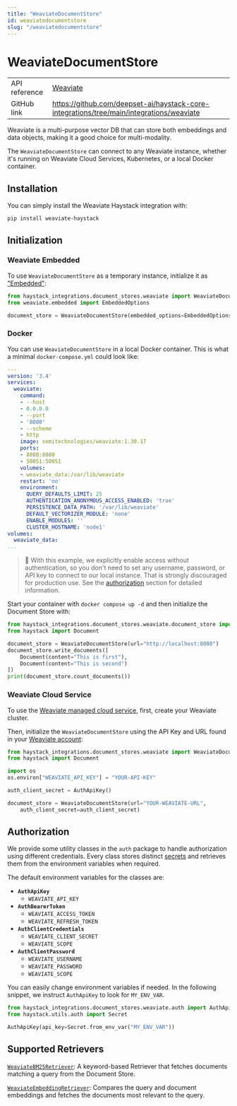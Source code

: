 ```yaml
---
title: "WeaviateDocumentStore"
id: weaviatedocumentstore
slug: "/weaviatedocumentstore"
---
```


# WeaviateDocumentStore

|  |  |
| --- | --- |
| API reference | [Weaviate](/reference/integrations-weaviate)                                                      |
| GitHub link   | https://github.com/deepset-ai/haystack-core-integrations/tree/main/integrations/weaviate |

Weaviate is a multi-purpose vector DB that can store both embeddings and data objects, making it a good choice for multi-modality.

The `WeaviateDocumentStore` can connect to any Weaviate instance, whether it's running on Weaviate Cloud Services, Kubernetes, or a local Docker container.

## Installation

You can simply install the Weaviate Haystack integration with:

```shell
pip install weaviate-haystack
```

## Initialization

### Weaviate Embedded

To use `WeaviateDocumentStore` as a temporary instance, initialize it as ["Embedded"](https://weaviate.io/developers/weaviate/installation/embedded):

```python
from haystack_integrations.document_stores.weaviate import WeaviateDocumentStore
from weaviate.embedded import EmbeddedOptions

document_store = WeaviateDocumentStore(embedded_options=EmbeddedOptions())
```

### Docker

You can use `WeaviateDocumentStore` in a local Docker container. This is what a minimal `docker-compose.yml` could look like:

```yaml
---
version: '3.4'
services:
  weaviate:
    command:
    - --host
    - 0.0.0.0
    - --port
    - '8080'
    - --scheme
    - http
    image: semitechnologies/weaviate:1.30.17
    ports:
    - 8080:8080
    - 50051:50051
    volumes:
    - weaviate_data:/var/lib/weaviate
    restart: 'no'
    environment:
      QUERY_DEFAULTS_LIMIT: 25
      AUTHENTICATION_ANONYMOUS_ACCESS_ENABLED: 'true'
      PERSISTENCE_DATA_PATH: '/var/lib/weaviate'
      DEFAULT_VECTORIZER_MODULE: 'none'
      ENABLE_MODULES: ''
      CLUSTER_HOSTNAME: 'node1'
volumes:
  weaviate_data:
...
```

> 🚧 With this example, we explicitly enable access without authentication, so you don't need to set any username, password, or API key to connect to our local instance. That is strongly discouraged for production use. See the [authorization](#authorization) section for detailed information.

Start your container with `docker compose up -d` and then initialize the Document Store with:

```python
from haystack_integrations.document_stores.weaviate.document_store import WeaviateDocumentStore
from haystack import Document

document_store = WeaviateDocumentStore(url="http://localhost:8080")
document_store.write_documents([
    Document(content="This is first"),
    Document(content="This is second")
])
print(document_store.count_documents())
```

### Weaviate Cloud Service

To use the [Weaviate managed cloud service](https://weaviate.io/developers/wcs), first, create your Weaviate cluster.

Then, initialize the `WeaviateDocumentStore` using the API Key and URL found in your [Weaviate account](https://console.weaviate.cloud/):

```python
from haystack_integrations.document_stores.weaviate import WeaviateDocumentStore, AuthApiKey
from haystack import Document

import os
os.environ["WEAVIATE_API_KEY"] = "YOUR-API-KEY"

auth_client_secret = AuthApiKey()

document_store = WeaviateDocumentStore(url="YOUR-WEAVIATE-URL",
    auth_client_secret=auth_client_secret)
```

## Authorization

We provide some utility classes in the `auth` package to handle authorization using different credentials. Every class stores distinct [secrets](../concepts/secret-management.mdx) and retrieves them from the environment variables when required.

The default environment variables for the classes are:

- **`AuthApiKey`**
  - `WEAVIATE_API_KEY`
- **`AuthBearerToken`**
  - `WEAVIATE_ACCESS_TOKEN`
  - `WEAVIATE_REFRESH_TOKEN`
- **`AuthClientCredentials`**
  - `WEAVIATE_CLIENT_SECRET`
  - `WEAVIATE_SCOPE`
- **`AuthClientPassword`**
  - `WEAVIATE_USERNAME`
  - `WEAVIATE_PASSWORD`
  - `WEAVIATE_SCOPE`

You can easily change environment variables if needed. In the following snippet, we instruct `AuthApiKey` to look for `MY_ENV_VAR`.

```python
from haystack_integrations.document_stores.weaviate.auth import AuthApiKey
from haystack.utils.auth import Secret

AuthApiKey(api_key=Secret.from_env_var("MY_ENV_VAR"))
```

## Supported Retrievers

[`WeaviateBM25Retriever`](../pipeline-components/retrievers/weaviatebm25retriever.mdx): A keyword-based Retriever that fetches documents matching a query from the Document Store.

[`WeaviateEmbeddingRetriever`](../pipeline-components/retrievers/weaviateembeddingretriever.mdx): Compares the query and document embeddings and fetches the documents most relevant to the query.
